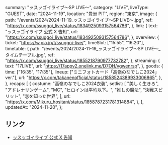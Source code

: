   summary: "ッスッゴイライブ〜SP LIVE〜",
  category: "LIVE",
  liveType: "GUEST",
  date: "2024-11-19",
  location: "豊洲 PIT",
  region: "東京",
  image: {
    path: "/events/2024/2024-11-19_ッスッゴイライブ〜SP LIVE〜.jpg",
    ref: "https://x.com/ssuggoi_live/status/1834925093157564786",
  },
  link: {
    text: "ッスッゴイライブ 公式 X 告知",
    url: "https://x.com/ssuggoi_live/status/1834925093157564786",
  },
  overview: {
    ticket: "https://w.pia.jp/t/ssuggoi-live/",
    timeSlot: ["15:55", "16:20"],
    timetable: {
      path: "/events/2024/2024-11-19_ッスッゴイライブ〜SP LIVE〜_タイムテーブル.jpg",
      ref: "https://x.com/ssuggoi_live/status/1855218790977732782",
    },
    streaming: {
      text: "17LIVE",
      url: "https://17appv2.onelink.me/D7OH/vgwenrsp",
    },
    goods: {
      time: ["16:35", "17:35"],
      lineup: ["ミニフォトカード「高嶺のなでしこ2024」ver."],
      url: "https://x.com/takanenofficial/status/1858524389933006865",
    },
  },
  recaps: [
    {
      costume: "高嶺のなでしこ2024衣装",
      setlist: [
        "美しく生きろ",
        "アドレナリンゲーム",
        "MC",
        "ヒロインは平均以下。",
        "推しの魔法",
        "決戦スピリット",
        "恋を知った世界",
      ],
      url: "https://x.com/Mikuru_hositani/status/1858787231781314884",
    },
  ],
  updatedAt: "2024-11-20",
};

## リンク

- [ッスッゴイライブ 公式 X 告知](https://x.com/ssuggoi_live/status/1834925093157564786)
